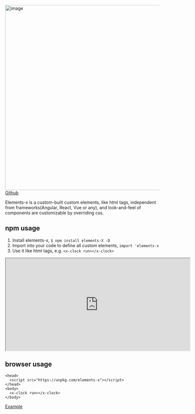 
<Meta title="Getting started" />
<style>{`
  .sbdocs-content p { font-size: 16px !important; }
`}</style>

<img src="/logo.png" alt="image" width="600" />
<br/>
<a href="https://github.com/allenhwkim/elements-x">Github</a>

Elements-x is a custom-built custom elements, like html tags, independent from frameworks(Angular, React, Vue or any), 
and look-and-feel of components are customizable by overriding css.

## npm usage 
1. Install elements-x, `$ npm install elements-X -D`
2. Import into your code to define all custom elements, `import 'elements-x`
3. Use it like html tags, e.g. `<x-clock run></x-clock>`

<iframe src="https://stackblitz.com/edit/elements-x?embed=1&view=preview" width="600" height="300"></iframe>

## browser usage
```
<head>
  <script src="https://unpkg.com/elements-x"></script>
</head>
<body>
  <x-clock run></x-clock>
</body>
```
[Example](https://unpkg.com/elements-x/dist/lib/test.html)
